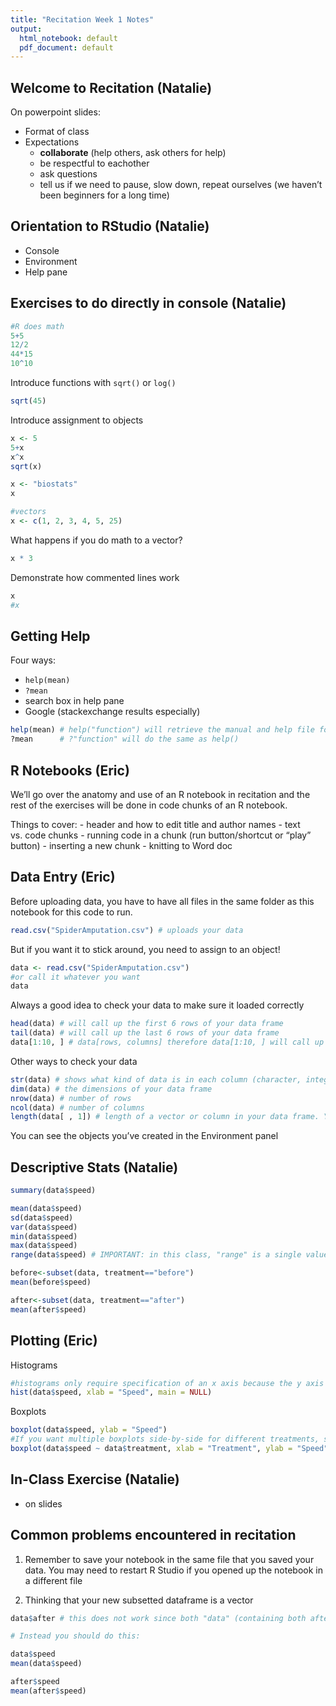 ```yaml
---
title: "Recitation Week 1 Notes"
output:
  html_notebook: default
  pdf_document: default
---
```

## Welcome to Recitation (Natalie)
On powerpoint slides:

 - Format of class
 - Expectations
    - **collaborate** (help others, ask others for help)
    - be respectful to eachother
    - ask questions
    - tell us if we need to pause, slow down, repeat ourselves (we haven't been beginners for a long time)

## Orientation to RStudio (Natalie)

 - Console
 - Environment
 - Help pane

## Exercises to do directly in console (Natalie)
```r
#R does math
5+5
12/2
44*15
10^10
```
Introduce functions with `sqrt()` or `log()`
```r
sqrt(45)
```

Introduce assignment to objects
```r
x <- 5
5+x
x^x
sqrt(x)

x <- "biostats"
x

#vectors
x <- c(1, 2, 3, 4, 5, 25)
```

What happens if you do math to a vector?
```r
x * 3
```

Demonstrate how commented lines work
```r
x
#x
```

## Getting Help
Four ways:

 - `help(mean)`
 - `?mean`
 - search box in help pane
 - Google (stackexchange results especially)
```r
help(mean) # help("function") will retrieve the manual and help file for that function
?mean      # ?"function" will do the same as help()
```

## R Notebooks (Eric)
We'll go over the anatomy and use of an R notebook in recitation and the rest of the exercises will be done in code chunks of an R notebook.

Things to cover:
 - header and how to edit title and author names
 - text vs. code chunks
 - running code in a chunk (run button/shortcut or "play" button)
 - inserting a new chunk
 - knitting to Word doc

## Data Entry (Eric)
Before uploading data, you have to have all files in the same folder as this notebook for this code to run. 

```r
read.csv("SpiderAmputation.csv") # uploads your data
```
But if you want it to stick around, you need to assign to an object!

```r
data <- read.csv("SpiderAmputation.csv")
#or call it whatever you want
data
```

Always a good idea to check your data to make sure it loaded correctly
```r
head(data) # will call up the first 6 rows of your data frame
tail(data) # will call up the last 6 rows of your data frame
data[1:10, ] # data[rows, columns] therefore data[1:10, ] will call up rows 1 to 10, and all columns 
```

Other ways to check your data
```r
str(data) # shows what kind of data is in each column (character, integer, etc.). Helpful for spotting data entry errors
dim(data) # the dimensions of your data frame
nrow(data) # number of rows
ncol(data) # number of columns
length(data[ , 1]) # length of a vector or column in your data frame. You will have to specify the column if it is a data frame.
```
You can see the objects you've created in the Environment panel

## Descriptive Stats (Natalie)

```r
summary(data$speed)

mean(data$speed)
sd(data$speed)
var(data$speed)
min(data$speed)
max(data$speed)
range(data$speed) # IMPORTANT: in this class, "range" is a single value (min - max)

before<-subset(data, treatment=="before")
mean(before$speed)

after<-subset(data, treatment=="after")
mean(after$speed)
```

## Plotting (Eric)
Histograms
```r
#histograms only require specification of an x axis because the y axis is always frequency
hist(data$speed, xlab = "Speed", main = NULL)
```
Boxplots
```r
boxplot(data$speed, ylab = "Speed")
#If you want multiple boxplots side-by-side for different treatments, specify an x and y axis using a formula
boxplot(data$speed ~ data$treatment, xlab = "Treatment", ylab = "Speed")
```

## In-Class Exercise (Natalie)
 - on slides



## Common problems encountered in recitation


1. Remember to save your notebook in the same file that you saved your data. You may need to restart R Studio if you opened up the notebook in a different file

2. Thinking that your new subsetted dataframe is a vector

```r

data$after # this does not work since both "data" (containing both after and before treatment) and "after" (containing only after) are both dataframes. there is no "after" vector in "data"

# Instead you should do this:

data$speed
mean(data$speed)

after$speed
mean(after$speed)





```



